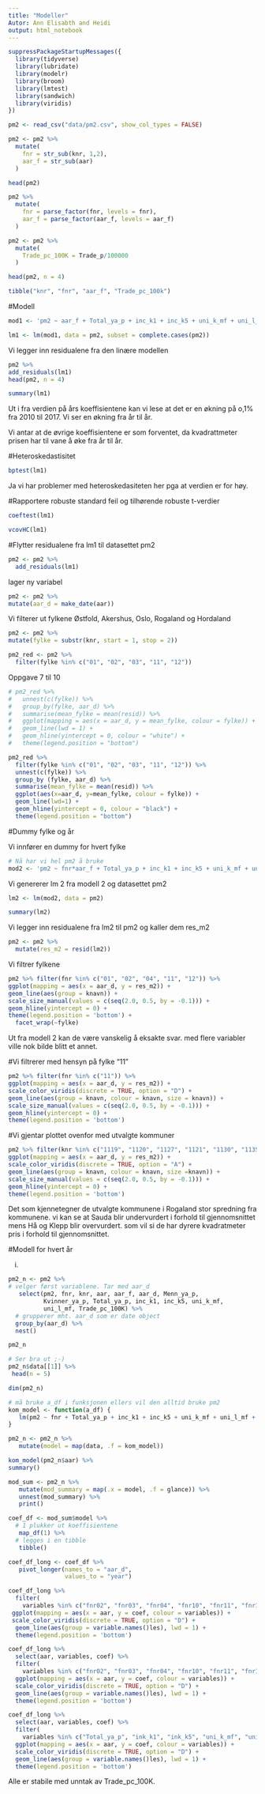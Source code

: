 ```yaml
---
title: "Modeller"
Autor: Ann Elisabth and Heidi 
output: html_notebook
---
```


```r
suppressPackageStartupMessages({
  library(tidyverse)
  library(lubridate)
  library(modelr)
  library(broom)
  library(lmtest)
  library(sandwich)
  library(viridis)
})
```

```r
pm2 <- read_csv("data/pm2.csv", show_col_types = FALSE)
```

```r
pm2 <- pm2 %>% 
  mutate(
    fnr = str_sub(knr, 1,2),
    aar_f = str_sub(aar)
  )
```

```r
head(pm2)
```

```r
pm2 %>% 
  mutate(
    fnr = parse_factor(fnr, levels = fnr),
    aar_f = parse_factor(aar_f, levels = aar_f)
  )
```

```r
pm2 <- pm2 %>% 
  mutate(
    Trade_pc_100K = Trade_p/100000
  ) 
```

```r
head(pm2, n = 4)
```

```r
tibble("knr", "fnr", "aar_f", "Trade_pc_100k")
```

#Modell

```r
mod1 <- 'pm2 ~ aar_f + Total_ya_p + inc_k1 + inc_k5 + uni_k_mf + uni_l_mf + Trade_pc_100K'
```

```r
lm1 <- lm(mod1, data = pm2, subset = complete.cases(pm2))
```

Vi legger inn residualene fra den linære modellen

```r
pm2 %>% 
add_residuals(lm1)
head(pm2, n = 4)
```

```r
summary(lm1)
```
Ut i fra verdien på års koeffisientene kan vi lese at det er en økning på o,1% fra 2010 til 2017. Vi ser en økning fra år til år. 

Vi antar at de øvrige koeffisientene er som forventet, da kvadrattmeter prisen har til vane å øke fra år til år.   

#Heteroskedastisitet
```r
bptest(lm1)
```

Ja vi har problemer med heteroskedasiteten her pga at verdien er for høy.

#Rapportere robuste standard feil og tilhørende robuste t-verdier

```r
coeftest(lm1)
```

```r
vcovHC(lm1)
```

#Flytter residualene fra lm1 til datasettet pm2

```r
pm2 <- pm2 %>%
  add_residuals(lm1)
```


lager ny variabel

```r
pm2 <- pm2 %>%
mutate(aar_d = make_date(aar))
```

Vi filterer ut fylkene Østfold, Akershus, Oslo, Rogaland og Hordaland

```r
pm2 <- pm2 %>%
mutate(fylke = substr(knr, start = 1, stop = 2))
```

```r
pm2_red <- pm2 %>% 
  filter(fylke %in% c("01", "02", "03", "11", "12"))
```

Oppgave 7 til 10

```r
# pm2_red %>% 
#   unnest(c(fylke)) %>% 
#   group_by(fylke, aar_d) %>% 
#   summarise(mean_fylke = mean(resid)) %>% 
#   ggplot(mapping = aes(x = aar_d, y = mean_fylke, colour = fylke)) +
#   geom_line(lwd = 1) +
#   geom_hline(yintercept = 0, colour = "white") +
#   theme(legend.position = "bottom")
```

```r
pm2_red %>%
  filter(fylke %in% c("01", "02", "03", "11", "12")) %>%
  unnest(c(fylke)) %>%
  group_by (fylke, aar_d) %>%
  summarise(mean_fylke = mean(resid)) %>%
  ggplot(aes(x=aar_d, y=mean_fylke, colour = fylke)) +
  geom_line(lwd=1) +
  geom_hline(yintercept = 0, colour = "black") +
  theme(legend.position = "bottom")
```


#Dummy fylke og år

Vi innfører en dummy for hvert fylke

```r
# Nå har vi hel pm2 å bruke
mod2 <- 'pm2 ~ fnr*aar_f + Total_ya_p + inc_k1 + inc_k5 + uni_k_mf + uni_l_mf + Trade_pc_100K'
```

Vi genererer lm 2 fra modell 2 og datasettet pm2

```r
lm2 <- lm(mod2, data = pm2)
```

```r
summary(lm2)
```

Vi legger inn residualene fra lm2 til pm2 og kaller dem res_m2

```r
pm2 <- pm2 %>%
  mutate(res_m2 = resid(lm2))
```

Vi filtrer fylkene

```r
pm2 %>% filter(fnr %in% c("01", "02", "04", "11", "12")) %>%
ggplot(mapping = aes(x = aar_d, y = res_m2)) +
geom_line(aes(group = knavn)) +
scale_size_manual(values = c(seq(2.0, 0.5, by = -0.1))) +
geom_hline(yintercept = 0) +
theme(legend.position = 'bottom') +
  facet_wrap(~fylke)
```



Ut fra modell 2 kan de være vanskelig å eksakte svar. med flere variabler ville nok bilde blitt et annet. 


#Vi filtrerer med hensyn på fylke "11"

```r
pm2 %>% filter(fnr %in% c("11")) %>%
ggplot(mapping = aes(x = aar_d, y = res_m2)) +
scale_color_viridis(discrete = TRUE, option = "D") +
geom_line(aes(group = knavn, colour = knavn, size = knavn)) +
scale_size_manual(values = c(seq(2.0, 0.5, by = -0.1))) +
geom_hline(yintercept = 0) +
theme(legend.position = 'bottom')
```

#Vi gjentar plottet ovenfor med utvalgte kommuner

```r
pm2 %>% filter(knr %in% c("1119", "1120", "1127", "1121", "1130", "1135", "1106", "1149")) %>%
ggplot(mapping = aes(x = aar_d, y = res_m2)) +
scale_color_viridis(discrete = TRUE, option = "A") +
geom_line(aes(group = knavn, colour = knavn, size =knavn)) +
scale_size_manual(values = c(seq(2.0, 0.5, by = -0.1))) +
geom_hline(yintercept = 0) +
theme(legend.position = 'bottom')
```

Det som kjennetegner de utvalgte kommunene i Rogaland stor spredning fra kommunene. vi kan se at Sauda blir undervurdert i forhold til gjennomsnittet mens Hå og Klepp blir overvurdert. som vil si de har dyrere kvadratmeter pris i forhold til gjennomsnittet. 

#Modell for hvert år

i.  

```r
pm2_n <- pm2 %>% 
# velger først variablene. Tar med aar_d
   select(pm2, fnr, knr, aar, aar_f, aar_d, Menn_ya_p, 
          Kvinner_ya_p, Total_ya_p, inc_k1, inc_k5, uni_k_mf, 
          uni_l_mf, Trade_pc_100K) %>% 
  # grupperer mht. aar_d som er date object
  group_by(aar_d) %>%
  nest()
```

```r
pm2_n
```

```r
# Ser bra ut ;-)
pm2_n$data[[1]] %>%
 head(n = 5)
```

```r
dim(pm2_n)
```


```r
# må bruke a_df i funksjonen ellers vil den alltid bruke pm2
kom_model <- function(a_df) {
   lm(pm2 ~ fnr + Total_ya_p + inc_k1 + inc_k5 + uni_k_mf + uni_l_mf + Trade_pc_100K, data = a_df)
}
```

```r
pm2_n <- pm2_n %>% 
   mutate(model = map(data, .f = kom_model)) 
```

```r
kom_model(pm2_n$aar) %>% 
summary()
```



```r
mod_sum <- pm2_n %>% 
   mutate(mod_summary = map(.x = model, .f = glance)) %>% 
   unnest(mod_summary) %>% 
   print()
```

```r
coef_df <- mod_sum$model %>% 
  # 1 plukker ut koeffisientene
   map_df(1) %>% 
  # legges i en tibble 
   tibble()
```




```r
coef_df_long <- coef_df %>%
   pivot_longer(names_to = "aar_d",
                values_to = "year")
```

```r
coef_df_long %>% 
  filter(
    variables %in% c("fnr02", "fnr03", "fnr04", "fnr10", "fnr11", "fnr12", "fnr14")) %>%
 ggplot(mapping = aes(x = aar, y = coef, colour = variables)) +
 scale_color_viridis(discrete = TRUE, option = "D") +
  geom_line(aes(group = variable.names()les), lwd = 1) + 
  theme(legend.position = 'bottom')
```


```r
coef_df_long %>% 
  select(aar, variables, coef) %>%
  filter(
    variables %in% c("fnr02", "fnr03", "fnr04", "fnr10", "fnr11", "fnr12", "fnr14")) %>%
  ggplot(mapping = aes(x = aar, y = coef, colour = variables)) +
  scale_color_viridis(discrete = TRUE, option = "D") + 
  geom_line(aes(group = variable.names()les), lwd = 1) + 
  theme(legend.position = 'bottom')
```


```r
coef_df_long %>% 
  select(aar, variables, coef) %>%
  filter(
    variables %in% c("Total_ya_p", "ink_k1", "ink_k5", "uni_k_mf", "uni_l_mf", "Trade_pc_100K")) %>%
  ggplot(mapping = aes(x = aar, y = coef, colour = variables)) +
  scale_color_viridis(discrete = TRUE, option = "D") + 
  geom_line(aes(group = variable.names()les), lwd = 1) + 
  theme(legend.position = 'bottom')
```


Alle er stabile med unntak av Trade_pc_100K. 

